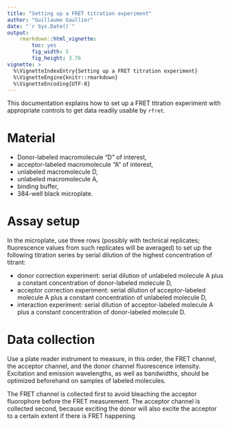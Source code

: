```yaml
---
title: "Setting up a FRET titration experiment"
author: "Guillaume Gaullier"
date: "`r Sys.Date()`"
output: 
    rmarkdown::html_vignette:
        toc: yes
        fig_width: 5
        fig_height: 3.76
vignette: >
  %\VignetteIndexEntry{Setting up a FRET titration experiment}
  %\VignetteEngine{knitr::rmarkdown}
  %\VignetteEncoding{UTF-8}
---
```


This documentation explains how to set up a FRET titration experiment with
appropriate controls to get data readily usable by `rfret`.

# Material

- Donor-labeled macromolecule "D" of interest,
- acceptor-labeled macromolecule "A" of interest,
- unlabeled macromolecule D,
- unlabeled macromolecule A,
- binding buffer,
- 384-well black microplate.

# Assay setup

In the microplate, use three rows (possibly with technical replicates;
fluorescence values from such replicates will be averaged) to set up the
following titration series by serial dilution of the highest concentration of
titrant:

- donor correction experiment: serial dilution of unlabeled molecule A plus a
  constant concentration of donor-labeled molecule D,
- acceptor correction experiment: serial dilution of acceptor-labeled molecule A
  plus a constant concentration of unlabeled molecule D,
- interaction experiment: serial dilution of acceptor-labeled molecule A plus a
  constant concentration of donor-labeled molecule D.

# Data collection

Use a plate reader instrument to measure, in this order, the FRET channel, the
acceptor channel, and the donor channel fluorescence intensity. Excitation and
emission wavelengths, as well as bandwidths, should be optimized beforehand on
samples of labeled molecules.

The FRET channel is collected first to avoid bleaching the acceptor fluorophore
before the FRET measurement. The acceptor channel is collected second, because
exciting the donor will also excite the acceptor to a certain extent if there is
FRET happening.
